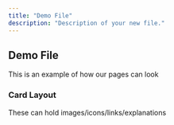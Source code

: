 ```yaml
---
title: "Demo File"
description: "Description of your new file."
---
```


## Demo File

This is an example of how our pages can look

### Card Layout

These can hold images/icons/links/explanations

<CardGroup cols={2}>
  <Card title="Markdown file - demo" icon="leaf" color="orange" href="https://github.com/topazpalgi/docs/blob/7875b5584fa948e40508886c591a5c8d4ca79ec8/v1/development/demo.mdx" img="/logo/light.svg" />

  <Card title="Card 2" icon="sparkles" color="orange" img="/logo/dark.svg" />
</CardGroup>

###